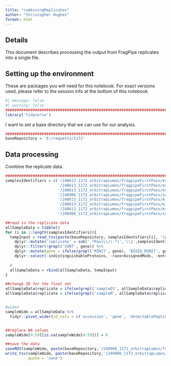 ```yaml
---
title: "combiningReplicates"
author: "Christopher Hughes"
format: html
---
```


## Details

This document describes processing the output from FragPipe replicates into a single file.

## Setting up the environment

These are packages you will need for this notebook. For exact versions used, please refer to the session info at the bottom of this notebook.

```r
#| message: false
#| warning: false
##########################################################################################
library('tidyverse')
```

I want to set a base directory that we can use for our analysis.

```r
##########################################################################################
baseRepository = 'E:/requests/1172'
```

## Data processing

Combine the replicate data.

```r
##########################################################################################
samplesIdentifiers = c('/240613_1172_orbitrapLumos/fragpipeFirstPass/ev_repA',
                       '/240613_1172_orbitrapLumos/fragpipeFirstPass/ev_repB',
                       '/240613_1172_orbitrapLumos/fragpipeFirstPass/ev_repC',
                       '/240906_1172_orbitrapLumos/fragpipeFirstPass/sampleEV',
                       '/240613_1172_orbitrapLumos/fragpipeFirstPass/m_repA',
                       '/240613_1172_orbitrapLumos/fragpipeFirstPass/m_repB',
                       '/240613_1172_orbitrapLumos/fragpipeFirstPass/m_repC',
                       '/240906_1172_orbitrapLumos/fragpipeFirstPass/sampleM')

##read in the replicate data
allSampleData = tibble()
for (i in 1:length(samplesIdentifiers)){
  tempInput = read_tsv(paste(baseRepository, samplesIdentifiers[i], '/proteinProcessed.tsv', sep=''), show_col_types = FALSE) %>%
    dplyr::mutate('replicate' = sub('.*Pass\\/(.*)','\\1',samplesIdentifiers[i])) %>%
    dplyr::filter(!grepl('CONT', gene)) %>%
    dplyr::mutate(gene = ifelse(grepl('MINIT', gene), 'BIOID_MINIT', gene)) %>%
    dplyr::select(-indistinguishableProteins, -razorAssignedMods, -entry, -proteinProbability, -length, -detectableLength, -coverage, -species, -totalSpectralCount, -uniqueSpectralCount, -razorSpectralCount)
  
  #
  allSampleData = rbind(allSampleData, tempInput)
}

##change ID for the final set
allSampleData$replicate = ifelse(grepl('sampleEV', allSampleData$replicate), 'ev_repD', allSampleData$replicate)
allSampleData$replicate = ifelse(grepl('sampleM', allSampleData$replicate), 'm_repD', allSampleData$replicate)


#widen
sampleWide = allSampleData %>%
  tidyr::pivot_wider(id_cols = c('accession', 'gene', 'detectablePeptides'), names_from = 'replicate', values_from = c('totalPeptides','uniquePeptides','razorPeptides','totalIntensity', 'uniqueIntensity', 'razorIntensity', 'iBAQ'))


##replace NA values
sampleWide[4:59][is.na(sampleWide[4:59])] = 0

##save the data
saveRDS(sampleWide, paste(baseRepository,'/240906_1172_orbitrapLumos/fragpipeFirstPass/combinedSampleData.rds',sep=''))
write_tsv(sampleWide, paste(baseRepository,'/240906_1172_orbitrapLumos/fragpipeFirstPass/combinedSampleData.tsv',sep=''),
          quote = 'none')
```







